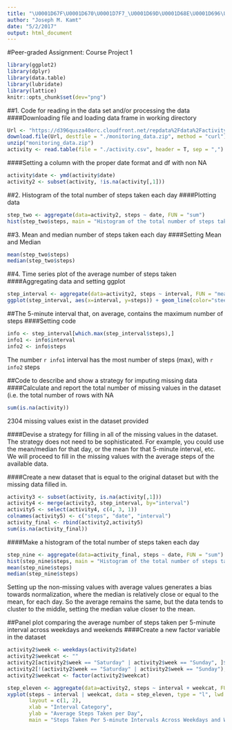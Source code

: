 ```yaml
---
title: "\U0001D67F\U0001D670\U0001D7F7_\U0001D69D\U0001D68E\U0001D696\U0001D699\U0001D695\U0001D68A\U0001D69D\U0001D68E.\U0001D681\U0001D696\U0001D68D"
author: "Joseph M. Kamt"
date: "5/2/2017"
output: html_document
---
```


#Peer-graded Assignment: Course Project 1

```r
library(ggplot2)
library(dplyr)
library(data.table)
library(lubridate)
library(lattice)
knitr::opts_chunk$set(dev="png")
```


##1. Code for reading in the data set and/or processing the data
####Downloading file and loading data frame in working directory
```r
Url <- "https://d396qusza40orc.cloudfront.net/repdata%2Fdata%2Factivity.zip"
download.file(Url, destfile = "./monitoring_data.zip", method = "curl")
unzip("monitoring_data.zip")
activity <- read.table(file = "./activity.csv", header = T, sep = ",")
```


####Setting a column with the proper date format and df with non NA
```r
activity$date <- ymd(activity$date)
activity2 <- subset(activity, !is.na(activity[,1]))
```


##2. Histogram of the total number of steps taken each day
####Plotting data
```r
step_two <- aggregate(data=activity2, steps ~ date, FUN = "sum")
hist(step_two$steps, main = "Histogram of the total number of steps taken each day", col="steelblue", xlab="Number of Steps", breaks=20)
```


##3. Mean and median number of steps taken each day
####Setting Mean and Median
```r
mean(step_two$steps)
median(step_two$steps)
```


##4. Time series plot of the average number of steps taken
####Aggregating data and setting ggplot
```r
step_interval <- aggregate(data=activity2, steps ~ interval, FUN = "mean")
ggplot(step_interval, aes(x=interval, y=steps)) + geom_line(color="steelblue", size=0.5) + labs(title="Time series plot of the average number of steps taken", x="Set Interval", y="Avg. Number of Steps") + theme_minimal()
```


##The 5-minute interval that, on average, contains the maximum number of steps
####Setting code
```r
info <- step_interval[which.max(step_interval$steps),]
info1 <- info$interval
info2 <- info$steps
```
The number `r info1` interval has the most number of steps (max), with
`r info2` steps


##Code to describe and show a strategy for imputing missing data
####Calculate and report the total number of missing values in the dataset (i.e. the total number of rows with NA
```r
sum(is.na(activity))
```
2304 missing values exist in the dataset provided

####Devise a strategy for filling in all of the missing values in the dataset. The strategy does not need to be sophisticated. For example, you could use the mean/median for that day, or the mean for that 5-minute interval, etc.
We will proceed to fill in the missing values with the average steps of the available data. 

####Create a new dataset that is equal to the original dataset but with the missing data filled in.
```r
activity3 <- subset(activity, is.na(activity[,1]))
activity4 <- merge(activity3, step_interval, by="interval")
activity5 <- select(activity4, c(4, 3, 1))
colnames(activity5) <- c("steps", "date", "interval")
activity_final <- rbind(activity2,activity5)
sum(is.na(activity_final))
```

####Make a histogram of the total number of steps taken each day
```r
step_nine <- aggregate(data=activity_final, steps ~ date, FUN = "sum")
hist(step_nine$steps, main = "Histogram of the total number of steps taken each day", col="steelblue", xlab="Number of Steps", breaks=20)
mean(step_nine$steps)
median(step_nine$steps)
```
Setting up the non-missing values with average values generates a bias towards normalization, where the median is relatively close or equal to the mean, for each day. So the average remains the same, but the data tends to cluster to the middle, setting the median value closer to the mean.


##Panel plot comparing the average number of steps taken per 5-minute interval across weekdays and weekends
####Create a new factor variable in the dataset
```r
activity2$week <- weekdays(activity2$date)
activity2$weekcat <- ""
activity2[activity2$week == "Saturday" | activity2$week == "Sunday", ]$weekcat <- "weekend"
activity2[!(activity2$week == "Saturday" | activity2$week == "Sunday"), ]$weekcat <- "weekday"
activity2$weekcat <- factor(activity2$weekcat)
```

```r
step_eleven <- aggregate(data=activity2, steps ~ interval + weekcat, FUN=mean)
xyplot(steps ~ interval | weekcat, data = step_eleven, type = "l", lwd = 2,
       layout = c(1, 2), 
       xlab = "Interval Category", 
       ylab = "Average Steps Taken per Day",
       main = "Steps Taken Per 5-minute Intervals Across Weekdays and Weekends")
```

